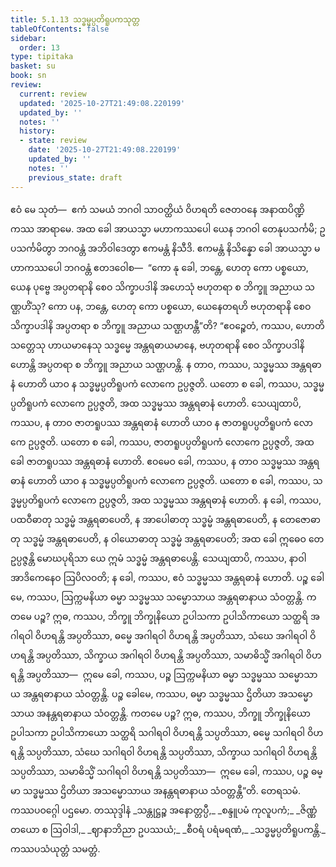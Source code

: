 ```yaml
---
title: 5.1.13 သဒ္ဓမ္မပ္ပတိရူပကသုတ္တ
tableOfContents: false
sidebar:
  order: 13
type: tipitaka
basket: su
book: sn
review:
  current: review
  updated: '2025-10-27T21:49:08.220199'
  updated_by: ''
  notes: ''
  history:
  - state: review
    date: '2025-10-27T21:49:08.220199'
    updated_by: ''
    notes: ''
    previous_state: draft
---
```



<ReviewStatus review={frontmatter.review} showDetails={true} />

<HypothesisAnnotation frontmatter={frontmatter} />

<DynamicBreadcrumb />

<Division number="156" book="sn" e="ch" v="18" p="302">

<Paragraph number="1010" book="sn">
ဧဝံ မေ သုတံ—  ဧကံ သမယံ ဘဂဝါ သာဝတ္ထိယံ ဝိဟရတိ ဇေတဝနေ အနာထပိဏ္ဍိကဿ အာရာမေ. အထ ခေါ အာယသ္မာ မဟာကဿပေါ ယေန ဘဂဝါ တေနုပသင်္ကမိ; ဥပသင်္ကမိတွာ ဘဂဝန္တံ အဘိဝါဒေတွာ ဧကမန္တံ နိသီဒိ. ဧကမန္တံ နိသိန္နော ခေါ အာယသ္မာ မဟာကဿပေါ ဘဂဝန္တံ ဧတဒဝေါစ—  “ကော နု ခေါ, ဘန္တေ, ဟေတု ကော ပစ္စယော, ယေန ပုဗ္ဗေ အပ္ပတရာနိ စေဝ သိက္ခာပဒါနိ အဟေသုံ ဗဟုတရာ စ ဘိက္ခူ အညာယ သဏ္ဌဟိံသု? ကော ပန, ဘန္တေ, ဟေတု ကော ပစ္စယော, ယေနေတရဟိ ဗဟုတရာနိ စေဝ သိက္ခာပဒါနိ အပ္ပတရာ စ ဘိက္ခူ အညာယ သဏ္ဌဟန္တီ”တိ? “ဧဝဉ္စေတံ, ကဿပ, ဟောတိ သတ္တေသု ဟာယမာနေသု သဒ္ဓမ္မေ အန္တရဓာယမာနေ, ဗဟုတရာနိ စေဝ သိက္ခာပဒါနိ ဟောန္တိ အပ္ပတရာ စ ဘိက္ခူ အညာယ သဏ္ဌဟန္တိ. န တာဝ, ကဿပ, သဒ္ဓမ္မဿ အန္တရဓာနံ ဟောတိ ယာဝ န သဒ္ဓမ္မပ္ပတိရူပကံ လောကေ ဥပ္ပဇ္ဇတိ. ယတော စ ခေါ, ကဿပ, သဒ္ဓမ္မပ္ပတိရူပကံ လောကေ ဥပ္ပဇ္ဇတိ, အထ သဒ္ဓမ္မဿ အန္တရဓာနံ ဟောတိ.
</Paragraph>

<Paragraph number="1011" book="sn">
သေယျထာပိ, ကဿပ, န တာဝ ဇာတရူပဿ အန္တရဓာနံ ဟောတိ ယာဝ န ဇာတရူပပ္ပတိရူပကံ လောကေ ဥပ္ပဇ္ဇတိ. ယတော စ ခေါ, ကဿပ, ဇာတရူပပ္ပတိရူပကံ လောကေ ဥပ္ပဇ္ဇတိ, အထ ခေါ ဇာတရူပဿ အန္တရဓာနံ ဟောတိ. ဧဝမေဝ ခေါ, ကဿပ, န တာဝ သဒ္ဓမ္မဿ အန္တရဓာနံ ဟောတိ ယာဝ န သဒ္ဓမ္မပ္ပတိရူပကံ လောကေ ဥပ္ပဇ္ဇတိ. ယတော စ ခေါ, ကဿပ, သဒ္ဓမ္မပ္ပတိရူပကံ လောကေ ဥပ္ပဇ္ဇတိ, အထ သဒ္ဓမ္မဿ အန္တရဓာနံ ဟောတိ.
</Paragraph>

<Paragraph number="1012" book="sn">
န ခေါ, ကဿပ, ပထဝီဓာတု သဒ္ဓမ္မံ အန္တရဓာပေတိ, န အာပေါဓာတု သဒ္ဓမ္မံ အန္တရဓာပေတိ, န တေဇောဓာတု သဒ္ဓမ္မံ အန္တရဓာပေတိ, န ဝါယောဓာတု သဒ္ဓမ္မံ အန္တရဓာပေတိ; အထ ခေါ ဣဓေဝ တေ ဥပ္ပဇ္ဇန္တိ မောဃပုရိသာ ယေ ဣမံ သဒ္ဓမ္မံ အန္တရဓာပေန္တိ. သေယျထာပိ, ကဿပ, နာဝါ အာဒိကေနေဝ ဩပိလဝတိ; န ခေါ, ကဿပ, ဧဝံ သဒ္ဓမ္မဿ အန္တရဓာနံ ဟောတိ.
</Paragraph>

<Paragraph number="1013" book="sn">
ပဉ္စ ခေါမေ, ကဿပ, ဩက္ကမနိယာ ဓမ္မာ သဒ္ဓမ္မဿ သမ္မောသာယ အန္တရဓာနာယ သံဝတ္တန္တိ. ကတမေ ပဉ္စ? ဣဓ, ကဿပ, ဘိက္ခူ ဘိက္ခုနိယော ဥပါသကာ ဥပါသိကာယော သတ္ထရိ အဂါရဝါ ဝိဟရန္တိ အပ္ပတိဿာ, ဓမ္မေ အဂါရဝါ ဝိဟရန္တိ အပ္ပတိဿာ, သံဃေ အဂါရဝါ ဝိဟရန္တိ အပ္ပတိဿာ, သိက္ခာယ အဂါရဝါ ဝိဟရန္တိ အပ္ပတိဿာ, သမာဓိသ္မိံ အဂါရဝါ ဝိဟရန္တိ အပ္ပတိဿာ—  ဣမေ ခေါ, ကဿပ, ပဉ္စ ဩက္ကမနိယာ ဓမ္မာ သဒ္ဓမ္မဿ သမ္မောသာယ အန္တရဓာနာယ သံဝတ္တန္တိ.
</Paragraph>

<Paragraph number="1014" book="sn">
ပဉ္စ ခေါမေ, ကဿပ, ဓမ္မာ သဒ္ဓမ္မဿ ဌိတိယာ အသမ္မောသာယ အနန္တရဓာနာယ သံဝတ္တန္တိ. ကတမေ ပဉ္စ? ဣဓ, ကဿပ, ဘိက္ခူ ဘိက္ခုနိယော ဥပါသကာ ဥပါသိကာယော သတ္ထရိ သဂါရဝါ ဝိဟရန္တိ သပ္ပတိဿာ, ဓမ္မေ သဂါရဝါ ဝိဟရန္တိ သပ္ပတိဿာ, သံဃေ သဂါရဝါ ဝိဟရန္တိ သပ္ပတိဿာ, သိက္ခာယ သဂါရဝါ ဝိဟရန္တိ သပ္ပတိဿာ, သမာဓိသ္မိံ သဂါရဝါ ဝိဟရန္တိ သပ္ပတိဿာ—  ဣမေ ခေါ, ကဿပ, ပဉ္စ ဓမ္မာ သဒ္ဓမ္မဿ ဌိတိယာ အသမ္မောသာယ အနန္တရဓာနာယ သံဝတ္တန္တီ”တိ.

</Paragraph>
</Division>

<Paragraph number="1015" type="center" book="sn">
တေရသမံ.



</Paragraph>

<Paragraph number="1016" type="center" book="sn">
ကဿပဝဂ္ဂေါ ပဌမော.



</Paragraph>

<Paragraph number="1017" type="center" book="sn">
တဿုဒ္ဒါနံ


</Paragraph>

<Paragraph number="1018" type="verses" book="sn">
_သန္တုဋ္ဌဉ္စ အနောတ္တပ္ပီ,_  
_စန္ဒူပမံ ကုလူပကံ;_  
_ဇိဏ္ဏံ တယော စ ဩဝါဒါ,_  
_ဈာနာဘိညာ ဥပဿယံ;_  
_စီဝရံ ပရံမရဏံ,_  
_သဒ္ဓမ္မပ္ပတိရူပကန္တိ._  


</Paragraph>

<Paragraph number="1019" type="center" book="sn">
ကဿပသံယုတ္တံ သမတ္တံ.
</Paragraph>